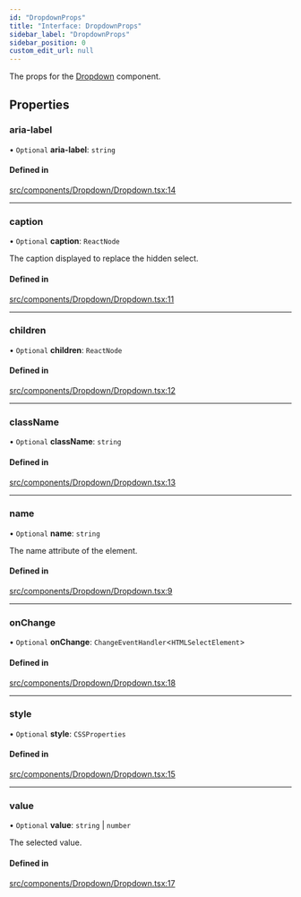 ```yaml
---
id: "DropdownProps"
title: "Interface: DropdownProps"
sidebar_label: "DropdownProps"
sidebar_position: 0
custom_edit_url: null
---
```


The props for the [Dropdown](/api/functions/Dropdown.md) component.

## Properties

### aria-label

• `Optional` **aria-label**: `string`

#### Defined in

[src/components/Dropdown/Dropdown.tsx:14](https://github.com/gpbl/react-day-picker/blob/433a4d1e8/src/components/Dropdown/Dropdown.tsx#L14)

___

### caption

• `Optional` **caption**: `ReactNode`

The caption displayed to replace the hidden select.

#### Defined in

[src/components/Dropdown/Dropdown.tsx:11](https://github.com/gpbl/react-day-picker/blob/433a4d1e8/src/components/Dropdown/Dropdown.tsx#L11)

___

### children

• `Optional` **children**: `ReactNode`

#### Defined in

[src/components/Dropdown/Dropdown.tsx:12](https://github.com/gpbl/react-day-picker/blob/433a4d1e8/src/components/Dropdown/Dropdown.tsx#L12)

___

### className

• `Optional` **className**: `string`

#### Defined in

[src/components/Dropdown/Dropdown.tsx:13](https://github.com/gpbl/react-day-picker/blob/433a4d1e8/src/components/Dropdown/Dropdown.tsx#L13)

___

### name

• `Optional` **name**: `string`

The name attribute of the element.

#### Defined in

[src/components/Dropdown/Dropdown.tsx:9](https://github.com/gpbl/react-day-picker/blob/433a4d1e8/src/components/Dropdown/Dropdown.tsx#L9)

___

### onChange

• `Optional` **onChange**: `ChangeEventHandler`<`HTMLSelectElement`\>

#### Defined in

[src/components/Dropdown/Dropdown.tsx:18](https://github.com/gpbl/react-day-picker/blob/433a4d1e8/src/components/Dropdown/Dropdown.tsx#L18)

___

### style

• `Optional` **style**: `CSSProperties`

#### Defined in

[src/components/Dropdown/Dropdown.tsx:15](https://github.com/gpbl/react-day-picker/blob/433a4d1e8/src/components/Dropdown/Dropdown.tsx#L15)

___

### value

• `Optional` **value**: `string` \| `number`

The selected value.

#### Defined in

[src/components/Dropdown/Dropdown.tsx:17](https://github.com/gpbl/react-day-picker/blob/433a4d1e8/src/components/Dropdown/Dropdown.tsx#L17)
